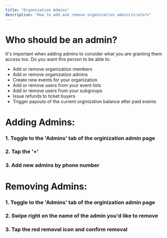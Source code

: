---
title: "Organization Admins"
description: "How to add and remove organization administrators"
---
# Who should be an admin?
It's important when adding admins to consider what you are granting them access too. Do you want this person to be able to:
- Add or remove organization members
- Add or remove organization admins
- Create new events for your organization
- Add or remove users from your event lists
- Add or remove users from your subgroups
- Issue refunds to ticket buyers
- Trigger payouts of the current orginization balance after paid events

#
# Adding Admins:
### 1. Toggle to the 'Admins' tab of the orginization admin page
### 2. Tap the '+'
### 3. Add new admins by phone number

#
# Removing Admins:
### 1. Toggle to the 'Admins' tab of the orginization admin page
### 2. Swipe right on the name of the admin you'd like to remove
### 3. Tap the red removal icon and confirm removal 